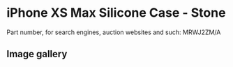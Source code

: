 # iPhone XS Max Silicone Case - Stone

Part number, for search engines, auction websites and such: MRWJ2ZM/A

## Image gallery

<div style={{ width: "768px" }}>
  <GalleryComponent
    images={[
      {
        original: "/everysource/MRWJ2",
        thumbnail: "/everypreview/MRWJ2",
      },
      {
        original: "/everysource/MRWJ2_AV1_GOLD",
        thumbnail: "/everypreview/MRWJ2_AV1_GOLD",
      },
      {
        original: "/everysource/MRWJ2_AV1_SILVER",
        thumbnail: "/everypreview/MRWJ2_AV1_SILVER",
      },
      {
        original: "/everysource/MRWJ2_AV1_SPACE_GRAY",
        thumbnail: "/everypreview/MRWJ2_AV1_SPACE_GRAY",
      },
      {
        original: "/everysource/MRWJ2_AV2",
        thumbnail: "/everypreview/MRWJ2_AV2",
      }
    ]}
  />
</div>